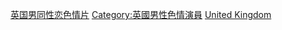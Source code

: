{{Catnav|頁面分類|人物|各國人物|各國演員|英國演員}}
{{Catnav|頁面分類|人物|各職業人物|演员|色情演員}}
{{Catnav|頁面分類|...|电视剧|演员|色情演員}}
{{Catnav|頁面分類|...|演员|各國演員|英國演員}}

{{Portal|英国|色情|LGBT}}

[[Category:英国男同性恋色情片|]]
[[Category:英國男性色情演員|Category:英國男性色情演員]]
[[Category:男同性戀色情片演員|United Kingdom]]